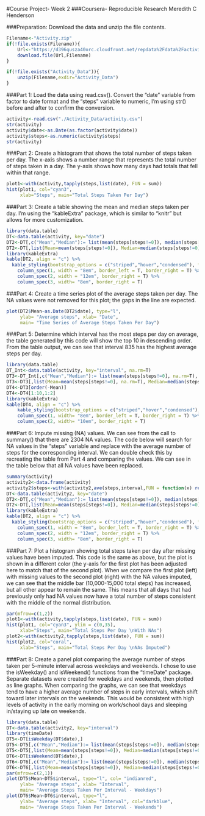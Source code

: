 #Course Project- Week 2
###Coursera- Reproducible Research 
Meredith C Henderson


###Preparation: Download the data and unzip the file contents.

```{r}
Filename<-"Activity.zip"
if(!file.exists(Filename)){
    Url<-"https://d396qusza40orc.cloudfront.net/repdata%2Fdata%2Factivity.zip"
    download.file(Url,Filename)
}

if(!file.exists("Activity_Data")){
    unzip(Filename,exdir="Activity_Data")
}
```


###Part 1: Load the data using read.csv(). Convert the "date" variable from factor to date format and the "steps" variable to numeric, I'm using str() before and after to confirm the conversion.
```{r setup}
activity<-read.csv("./Activity_Data/activity.csv")
str(activity)
activity$date<-as.Date(as.factor(activity$date))
activity$steps<-as.numeric(activity$steps)
str(activity)
```


###Part 2: Create a histogram that shows the total number of steps taken per day. The x-axis shows a number range that represents the total number of steps taken in a day. The y-axis shows how many days had totals that fell within that range.  
```{r,fig.align="center"}
plot1<-with(activity,tapply(steps,list(date), FUN = sum))
hist(plot1, col="cyan3",
     xlab="Steps", main="Total Steps Taken Per Day")
```


###Part 3: Create a table showing the mean and median steps taken per day.  I'm using the "kableExtra" package, which is similar to "knitr" but allows for more customization. 
```{r}
library(data.table)
DT<-data.table(activity, key="date")
DT2<-DT[,c("Mean","Median"):= list(mean(steps[steps!=0]), median(steps[steps!=0])), by=list(date)]
DT2<-DT[,list(Mean=mean(steps[steps!=0]), Median=median(steps[steps!=0])), by=list(date)]
library(kableExtra)
kable(DT2, align = "c") %>%
  kable_styling(bootstrap_options = c("striped","hover","condensed"), full_width = F) %>%
    column_spec(1, width = "8em", border_left = T, border_right = T) %>%
    column_spec(2, width = "12em", border_right = T) %>%
    column_spec(3, width= "8em", border_right = T)
```


###Part 4: Create a time series plot of the average steps taken per day. The NA values were not removed for this plot; the gaps in the line are expected.
```{r,fig.pos="p",fig.width=10}
plot(DT2$Mean~as.Date(DT2$date), type="l", 
     ylab= "Average steps", xlab= "Date", 
     main= "Time Series of Average Steps Taken Per Day")
```


###Part 5: Determine which interval has the most steps per day on average, the table generated by this code will show the top 10 in descending order. From the table output, we can see that interval 835 has the highest average steps per day.
```{r}
library(data.table)
DT_Int<-data.table(activity, key="interval", na.rm=T)
DT3<-DT_Int[,c("Mean","Median"):= list(mean(steps[steps!=0], na.rm=T), median(steps[steps!=0], na.rm=T)), by=list(interval)]
DT3<-DT3[,list(Mean=mean(steps[steps!=0], na.rm=T), Median=median(steps[steps!=0], na.rm=T)), by=list(interval)]
DT4<-DT3[order(-Mean)]
DT4<-DT4[1:10,1:2]
library(kableExtra)
kable(DT4, align = "c") %>%
    kable_styling(bootstrap_options = c("striped","hover","condensed"), full_width = F) %>%
    column_spec(1, width= "8em", border_left = T, border_right = T) %>%
    column_spec(2, width= "10em", border_right = T)
```


###Part 6: Impute missing (NA) values. We can see from the call to summary() that there are 2304 NA values.  The code below will search for NA values in the "steps" variable and replace with the average number of steps for the corresponding interval.  We can double check this by recreating the table from Part 4 and comparing the values. We can see in the table below that all NA values have been replaced.
```{r}
summary(activity)
activity2<-data.frame(activity)
activity2$steps<-with(activity2,ave(steps,interval,FUN = function(x) replace(x,is.na(x), mean(x,na.rm=T))))
DT<-data.table(activity2, key="date")
DT2<-DT[,c("Mean","Median"):= list(mean(steps[steps!=0]), median(steps[steps!=0])), by=list(date)]
DT2<-DT[,list(Mean=mean(steps[steps!=0]), Median=median(steps[steps!=0])), by=list(date)]
library(kableExtra)
kable(DT2, align = "c") %>%
  kable_styling(bootstrap_options = c("striped","hover","condensed"), full_width = F) %>%
    column_spec(1, width = "8em", border_left = T, border_right = T) %>%
    column_spec(2, width = "12em", border_right = T) %>%
    column_spec(3, width= "8em", border_right = T)
```


###Part 7: Plot a histogram showing total steps taken per day after missing values have been imputed. This code is the same as above, but the plot is shown in a different color (the y-axis for the first plot has been adjusted here to match that of the second plot). When we compare the first plot (left) with missing values to the second plot (right) with the NA values imputed, we can see that the middle bar (10,000-15,000 total steps) has increased, but all other appear to remain the same. This means that all days that had previously only had NA values now have a total number of steps consistent with the middle of the normal distribution.
```{r,fig.align="center"}
par(mfrow=c(1,2))
plot1<-with(activity,tapply(steps,list(date), FUN = sum))
hist(plot1, col="cyan3", ylim = c(0,35),
     xlab="Steps", main="Total Steps Per Day \nWith NAs")
plot2<-with(activity2,tapply(steps,list(date), FUN = sum))
hist(plot2, col="coral",
     xlab="Steps", main="Total Steps Per Day \nNAs Imputed")
```


###Part 8: Create a panel plot comparing the average number of steps taken per 5-minute interval across weekdays and weekends. I chose to use the isWeekday() and isWeekend() functions from the "timeDate" package. Separate datasets were created for weekdays and weekends, then plotted as line graphs. When comparing the graphs, we can see that weekdays tend to have a higher average number of steps in early intervals, which shift toward later intervals on the weekends. This would be consistent with high levels of activity in the early morning on work/school days and sleeping in/staying up late on weekends.
```{r,fig.width=6,fig.height=8,fig.align="center"}
library(data.table)
DT<-data.table(activity2, key="interval")
library(timeDate)
DT5<-DT[isWeekday(DT$date),]
DT5<-DT5[,c("Mean","Median"):= list(mean(steps[steps!=0]), median(steps[steps!=0])), by=list(interval)]
DT5<-DT5[,list(Mean=mean(steps[steps!=0]), Median=median(steps[steps!=0])), by=list(interval)]
DT6<-DT[isWeekend(DT$date),]
DT6<-DT6[,c("Mean","Median"):= list(mean(steps[steps!=0]), median(steps[steps!=0])), by=list(interval)]
DT6<-DT6[,list(Mean=mean(steps[steps!=0]), Median=median(steps[steps!=0])), by=list(interval)]
par(mfrow=c(2,1))
plot(DT5$Mean~DT5$interval, type="l", col= "indianred",
     ylab= "Average steps", xlab= "Interval", 
     main= "Average Steps Taken Per Interval - Weekdays")
plot(DT6$Mean~DT6$interval, type="l", 
     ylab= "Average steps", xlab= "Interval", col="darkblue", 
     main= "Average Steps Taken Per Interval - Weekends")
```